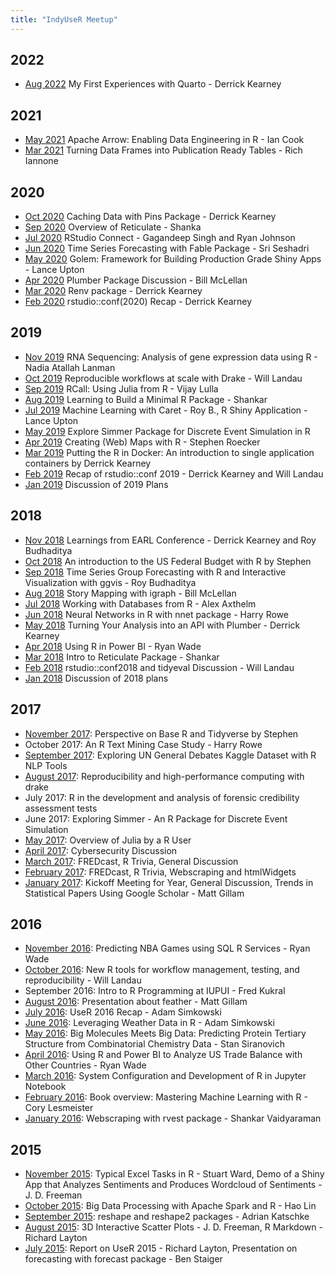 ```yaml
---
title: "IndyUseR Meetup"
---
```


## 2022
* [Aug 2022](meetings/2022-08-16-AugMeetup.qmd) My First Experiences with Quarto - Derrick Kearney

## 2021
* [May 2021](meetings/2021-05-18-MayMeetup.qmd) Apache Arrow: Enabling Data Engineering in R - Ian Cook
* [Mar 2021](meetings/2021-03-16-MarMeetup.qmd) Turning Data Frames into Publication Ready Tables - Rich Iannone

## 2020

* [Oct 2020](meetings/2020-10-20-OctMeetup.qmd) Caching Data with Pins Package - Derrick Kearney
* [Sep 2020](meetings/2020-09-15-SepMeetup.qmd) Overview of Reticulate - Shanka
* [Jul 2020](meetings/2020-07-21-JulyMeetup.qmd) RStudio Connect - Gagandeep Singh and Ryan Johnson
* [Jun 2020](meetings/2020-06-16-JunMeetup.qmd) Time Series Forecasting with Fable Package - Sri Seshadri
* [May 2020](meetings/2020-05-19-MayMeetup.qmd) Golem: Framework for Building Production Grade Shiny Apps - Lance Upton
* [Apr 2020](meetings/2020-04-21-AprMeetup.qmd) Plumber Package Discussion - Bill McLellan
* [Mar 2020](meetings/2020-03-17-MarMeetup.qmd) Renv package - Derrick Kearney
* [Feb 2020](meetings/2020-02-18-FebMeetup.qmd) rstudio::conf(2020) Recap - Derrick Kearney

## 2019

* [Nov 2019](meetings/2019-11-19-NovMeetup.qmd) RNA Sequencing: Analysis of gene expression data using R - Nadia Atallah Lanman
* [Oct 2019](meetings/2019-10-15-OctMeetup.qmd) Reproducible workflows at scale with Drake - Will Landau
* [Sep 2019](meetings/2019-09-17-SepMeetup.qmd) RCall: Using Julia from R - Vijay Lulla
* [Aug 2019](meetings/2019-08-20-AugMeetup.qmd) Learning to Build a Minimal R Package - Shankar
* [Jul 2019](meetings/2019-07-16-JulyMeetup.qmd) Machine Learning with Caret - Roy B., R Shiny Application - Lance Upton
* [May 2019](meetings/2019-05-21-MayMeetup.qmd) Explore Simmer Package for Discrete Event Simulation in R
* [Apr 2019](meetings/2019-04-16-AprMeetup.qmd) Creating (Web) Maps with R - Stephen Roecker
* [Mar 2019](meetings/2019-03-19-FebMeetup.qmd) Putting the R in Docker: An introduction to single application containers by Derrick Kearney
* [Feb 2019](meetings/2019-02-19-FebMeetup.qmd) Recap of rstudio::conf 2019 - Derrick Kearney and Will Landau
* [Jan 2019](meetings/2019-01-15-JanMeetup.qmd) Discussion of 2019 Plans

## 2018

* [Nov 2018](meetings/2018-11-20-NovMeetup.qmd) Learnings from EARL Conference - Derrick Kearney and Roy Budhaditya
* [Oct 2018](meetings/2018-10-16-OctMeetup.qmd) An introduction to the US Federal Budget with R by Stephen
* [Sep 2018](meetings/2018-09-18-SepMeetup.qmd) Time Series Group Forecasting with R and Interactive Visualization with ggvis - Roy Budhaditya
* [Aug 2018](meetings/2018-08-21-AugMeetup.qmd) Story Mapping with igraph - Bill McLellan
* [Jul 2018](meetings/2018-07-19-JulyMeetup.qmd) Working with Databases from R - Alex Axthelm
* [Jun 2018](meetings/2018-06-19-JuneMeetup.qmd) Neural Networks in R with nnet package - Harry Rowe
* [May 2018](meetings/2018-05-15-MayMeetup.qmd) Turning Your Analysis into an API with Plumber - Derrick Kearney
* [Apr 2018](meetings/2018-04-17-AprilMeetup.qmd) Using R in Power BI - Ryan Wade
* [Mar 2018](meetings/2018-03-20-MarMeetup.qmd) Intro to Reticulate Package - Shankar
* [Feb 2018](meetings/2018-02-20-FebMeetup.qmd) rstudio::conf2018 and tidyeval Discussion - Will Landau
* [Jan 2018](meetings/2018-01-16-JanMeetup.qmd) Discussion of 2018 plans

## 2017

* [November 2017](https://smroecker.github.io/soil-pit/2017_tidyverse_article.html): Perspective on Base R and Tidyverse by Stephen
* October 2017: An R Text Mining Case Study - Harry Rowe
* [September 2017](https://github.com/IndyUseR/Meetings/blob/master/2017_09_September/2017_09_MeetingMinutes.Rmd): Exploring UN General Debates Kaggle Dataset with R NLP Tools
* [August 2017](https://indyuser.github.io/webpg/slides/2017_08_August/drake.html#/): Reproducibility and high-performance computing with drake
* July 2017: R in the development and analysis of forensic credibility assessment tests
* June 2017: Exploring Simmer - An R Package for Discrete Event Simulation
* [May 2017](https://github.com/IndyUseR/Meetings/blob/master/2017_05_May/2017_05_MeetingMinutes.Rmd): Overview of Julia by a R User
* [April 2017](https://github.com/IndyUseR/Meetings/blob/master/2017_04_April/2017_04_MeetingMinutes.Rmd): Cybersecurity Discussion
* [March 2017](https://github.com/IndyUseR/Meetings/blob/master/2017_03_March/2017_03_MeetingMinutes.Rmd): FREDcast, R Trivia, General Discussion
* [February 2017](https://github.com/IndyUseR/Meetings/blob/master/2017_02_February/2017_02_MeetingMinutes.Rmd): FREDcast, R Trivia, Webscraping and htmlWidgets
* [January 2017](https://github.com/IndyUseR/Meetings/blob/master/2017_01_January/2017_01_MeetingMinutes.Rmd): Kickoff Meeting for Year, General Discussion, Trends in Statistical Papers Using Google Scholar - Matt Gillam

## 2016

* [November 2016](https://github.com/IndyUseR/Meetings/blob/master/2016_11_November/meetingMinutes.Rmd): Predicting NBA Games using SQL R Services - Ryan Wade
* [October 2016](https://github.com/IndyUseR/Meetings/blob/master/2016_10_October/meetingMinutes.Rmd): New R tools for workflow management, testing, and reproducibility - Will Landau
* September 2016: Intro to R Programming at IUPUI - Fred Kukral
* [August 2016](https://github.com/IndyUseR/Meetings/blob/master/2016_08_August/meetingMinutes.Rmd): Presentation about feather - Matt Gillam
* [July 2016](https://github.com/IndyUseR/Meetings/blob/master/2016_07_July/meetingMinutes.Rmd): UseR 2016 Recap - Adam Simkowski
* [June 2016](https://github.com/IndyUseR/Meetings/blob/master/2016_06_June/meetingMinutes.Rmd): Leveraging Weather Data in R - Adam Simkowski
* [May 2016](https://github.com/IndyUseR/Meetings/blob/master/2016_05_May/meetingMinutes.Rmd): Big Molecules Meets Big Data: Predicting Protein Tertiary Structure from Combinatorial Chemistry Data - Stan Siranovich
* [April 2016](https://github.com/IndyUseR/Meetings/blob/master/2016_04_April/meetingMinutes.Rmd): Using R and Power BI to Analyze US Trade Balance with Other Countries - Ryan Wade
* [March 2016](https://github.com/IndyUseR/Meetings/blob/master/2016_03_March/meetingMinutes.Rmd): System Configuration and Development of R in Jupyter Notebook
* [February 2016](https://github.com/IndyUseR/Meetings/blob/master/2016_02_February/meetingMinutes.Rmd): Book overview: Mastering Machine Learning with R - Cory Lesmeister
* [January 2016](https://github.com/IndyUseR/Meetings/blob/master/2016_01_January/meetingMinutes.Rmd): Webscraping with rvest package - Shankar Vaidyaraman

## 2015

* [November 2015](https://github.com/IndyUseR/Meetings/blob/master/2015_11_November/meetingMinutes.Rmd): Typical Excel Tasks in R - Stuart Ward, Demo of a Shiny App that Analyzes Sentiments and Produces Wordcloud of Sentiments - J. D. Freeman
* [October 2015](https://github.com/IndyUseR/Meetings/blob/master/2015_10_October/meetingMinutes.Rmd): Big Data Processing with Apache Spark and R - Hao Lin
* [September 2015](https://github.com/IndyUseR/Meetings/blob/master/2015_09_September/meetingMinutes.Rmd): reshape and reshape2 packages - Adrian Katschke
* [August 2015](https://github.com/IndyUseR/Meetings/blob/master/2015_08_August/meetingMinutes.Rmd): 3D Interactive Scatter Plots - J. D. Freeman, R Markdown - Richard Layton
* [July 2015](https://github.com/IndyUseR/Meetings/blob/master/2015_07_July/meetingMinutes.Rmd): Report on UseR 2015 - Richard Layton, Presentation on forecasting with forecast package - Ben Staiger
